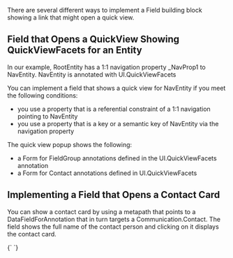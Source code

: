 There are several different ways to implement a Field building block showing a link that might open a quick view.

## Field that Opens a QuickView Showing QuickViewFacets for an Entity

In our example, RootEntity has a 1:1 navigation property \_NavProp1 to NavEntity. NavEntity is annotated with UI.QuickViewFacets

You can implement a field that shows a quick view for NavEntity if you meet the following conditions:

-   you use a property that is a referential constraint of a 1:1 navigation pointing to NavEntity
-   you use a property that is a key or a semantic key of NavEntity via the navigation property

The quick view popup shows the following:

-   a Form for FieldGroup annotations defined in the UI.QuickViewFacets annotation
-   a Form for Contact annotations defined in UI.QuickViewFacets

## Implementing a Field that Opens a Contact Card

You can show a contact card by using a metapath that points to a DataFieldForAnnotation that in turn targets a Communication.Contact.
The field shows the full name of the contact person and clicking on it displays the contact card.

<BuildingBlockPlayground binding="/RootEntity('1')">
	{`<core:Fragment fragmentName="sap.fe.core.fpmExplorer.fieldQuickView.FieldQuickView" type="XML" />
					`}
</BuildingBlockPlayground>
